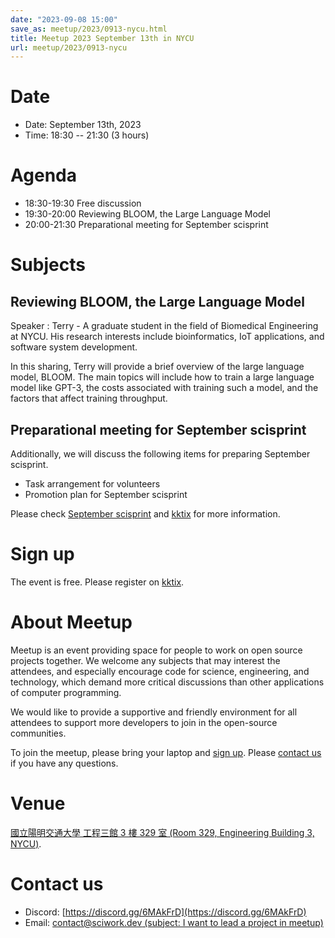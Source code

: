 ```yaml
---
date: "2023-09-08 15:00"
save_as: meetup/2023/0913-nycu.html
title: Meetup 2023 September 13th in NYCU
url: meetup/2023/0913-nycu
---
```


# Date

- Date: September 13th, 2023
- Time: 18:30 \-- 21:30 (3 hours)

# Agenda

- 18:30-19:30 Free discussion
- 19:30-20:00 Reviewing BLOOM, the Large Language Model
- 20:00-21:30 Preparational meeting for September scisprint

# Subjects

## Reviewing BLOOM, the Large Language Model

Speaker : Terry - A graduate student in the field of Biomedical
Engineering at NYCU. His research interests include bioinformatics, IoT
applications, and software system development.

In this sharing, Terry will provide a brief overview of the large
language model, BLOOM. The main topics will include how to train a large
language model like GPT-3, the costs associated with training such a
model, and the factors that affect training throughput.

## Preparational meeting for September scisprint

Additionally, we will discuss the following items for preparing
September scisprint.

- Task arrangement for volunteers
- Promotion plan for September scisprint

Please check [September
scisprint](https://sciwork.dev/sprint/2023/09-hsinchu) and
[kktix](https://sciwork.kktix.cc/events/scisprint-202309-hsinchu) for
more information.

# Sign up

The event is free. Please register on
[kktix](https://sciwork.kktix.cc/events/meetup-20230913).

# About Meetup

Meetup is an event providing space for people to work on open source
projects together. We welcome any subjects that may interest the
attendees, and especially encourage code for science, engineering, and
technology, which demand more critical discussions than other
applications of computer programming.

We would like to provide a supportive and friendly environment for all
attendees to support more developers to join in the open-source
communities.

To join the meetup, please bring your laptop and [sign up](#sign-up).
Please [contact us](#contact-us) if you have any questions.

# Venue

[國立陽明交通大學 工程三館 3 樓 329 室 (Room 329, Engineering Building
3, NYCU)](https://goo.gl/maps/TgDYwohB3CBmQgww9).

<Map src="https://www.google.com/maps/embed?pb=!1m18!1m12!1m3!1d905.5596639949631!2d120.99673777209487!3d24.787280157478236!2m3!1f0!2f0!3f0!3m2!1i1024!2i768!4f13.1!3m3!1m2!1s0x3468360f96adabd7%3A0xedfd1ba0fa6c6bf7!2z5ZyL56uL6Zm95piO5Lqk6YCa5aSn5a24IOW3peeoi-S4iemkqA!5e0!3m2!1szh-TW!2stw!4v1678519228058!5m2!1szh-TW!2stw" />

# Contact us

- Discord: [https://discord.gg/6MAkFrD](https://discord.gg/6MAkFrD)
- Email: [contact@sciwork.dev (subject: I want to lead a project in
  meetup)](mailto:contact@sciwork.dev?subject=[sciwork]%20I%20want%20to%20lead%20a%20project%20in%20scisprint)
